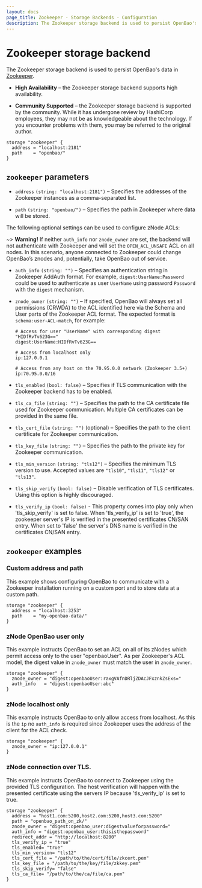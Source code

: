 ```yaml
---
layout: docs
page_title: Zookeeper - Storage Backends - Configuration
description: The Zookeeper storage backend is used to persist OpenBao's data in Zookeeper.
---
```


# Zookeeper storage backend

The Zookeeper storage backend is used to persist OpenBao's data in
[Zookeeper][zk].

- **High Availability** – the Zookeeper storage backend supports high
  availability.

- **Community Supported** – the Zookeeper storage backend is supported by the
  community. While it has undergone review by HashiCorp employees, they may not
  be as knowledgeable about the technology. If you encounter problems with them,
  you may be referred to the original author.

```hcl
storage "zookeeper" {
  address = "localhost:2181"
  path    = "openbao/"
}
```

## `zookeeper` parameters

- `address` `(string: "localhost:2181")` – Specifies the addresses of the
  Zookeeper instances as a comma-separated list.

- `path` `(string: "openbao/")` – Specifies the path in Zookeeper where data will
  be stored.

The following optional settings can be used to configure zNode ACLs:

~> **Warning!** If neither `auth_info` nor `znode_owner` are set, the backend
will not authenticate with Zookeeper and will set the `OPEN_ACL_UNSAFE` ACL on
all nodes. In this scenario, anyone connected to Zookeeper could change OpenBao’s
znodes and, potentially, take OpenBao out of service.

- `auth_info` `(string: "")` – Specifies an authentication string in Zookeeper
  AddAuth format. For example, `digest:UserName:Password` could be used to
  authenticate as user `UserName` using password `Password` with the `digest`
  mechanism.

- `znode_owner` `(string: "")` – If specified, OpenBao will always set all
  permissions (CRWDA) to the ACL identified here via the Schema and User parts
  of the Zookeeper ACL format. The expected format is `schema:user-ACL-match`,
  for example:

  ```text
  # Access for user "UserName" with corresponding digest "HIDfRvTv623G=="
  digest:UserName:HIDfRvTv623G==
  ```

  ```text
  # Access from localhost only
  ip:127.0.0.1
  ```

  ```text
  # Access from any host on the 70.95.0.0 network (Zookeeper 3.5+)
  ip:70.95.0.0/16
  ```

- `tls_enabled` `(bool: false)` – Specifies if TLS communication with the Zookeeper
  backend has to be enabled.

- `tls_ca_file` `(string: "")` – Specifies the path to the CA certificate file used
  for Zookeeper communication. Multiple CA certificates can be provided in the same file.

- `tls_cert_file` `(string: "")` (optional) – Specifies the path to the
  client certificate for Zookeeper communication.

- `tls_key_file` `(string: "")` – Specifies the path to the private key for
  Zookeeper communication.

- `tls_min_version` `(string: "tls12")` – Specifies the minimum TLS version to
  use. Accepted values are `"tls10"`, `"tls11"`, `"tls12"` or `"tls13"`.

- `tls_skip_verify` `(bool: false)` – Disable verification of TLS certificates.
  Using this option is highly discouraged.

- `tls_verify_ip` `(bool: false)` - This property comes into play only when
  'tls_skip_verify' is set to false. When 'tls_verify_ip' is set to 'true', the
  zookeeper server's IP is verified in the presented certificates CN/SAN entry.
  When set to 'false' the server's DNS name is verified in the certificates CN/SAN entry.

## `zookeeper` examples

### Custom address and path

This example shows configuring OpenBao to communicate with a Zookeeper
installation running on a custom port and to store data at a custom path.

```hcl
storage "zookeeper" {
  address = "localhost:3253"
  path    = "my-openbao-data/"
}
```

### zNode OpenBao user only

This example instructs OpenBao to set an ACL on all of its zNodes which permit
access only to the user "openbaoUser". As per Zookeeper's ACL model, the digest
value in `znode_owner` must match the user in `znode_owner`.

```hcl
storage "zookeeper" {
  znode_owner = "digest:openbaoUser:raxgVAfnDRljZDAcJFxznkZsExs="
  auth_info   = "digest:openbaoUser:abc"
}
```

### zNode localhost only

This example instructs OpenBao to only allow access from localhost. As this is the
`ip` no `auth_info` is required since Zookeeper uses the address of the client
for the ACL check.

```hcl
storage "zookeeper" {
  znode_owner = "ip:127.0.0.1"
}
```

### zNode connection over TLS.

This example instructs OpenBao to connect to Zookeeper using the provided TLS configuration. The host verification will happen with the presented certificate using the servers IP because 'tls_verify_ip' is set to true.

```hcl
storage "zookeeper" {
  address = "host1.com:5200,host2.com:5200,host3.com:5200"
  path = "openbao_path_on_zk/"
  znode_owner = "digest:openbao_user:digestvalueforpassword="
  auth_info = "digest:openbao_user:thisisthepassword"
  redirect_addr = "http://localhost:8200"
  tls_verify_ip = "true"
  tls_enabled= "true"
  tls_min_version= "tls12"
  tls_cert_file = "/path/to/the/cert/file/zkcert.pem"
  tls_key_file = "/path/to/the/key/file/zkkey.pem"
  tls_skip_verify= "false"
  tls_ca_file= "/path/to/the/ca/file/ca.pem"
}
```

[zk]: https://zookeeper.apache.org/
